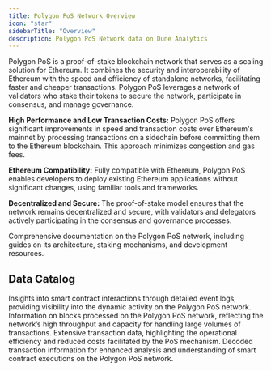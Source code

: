 ```yaml
---
title: Polygon PoS Network Overview
icon: "star"
sidebarTitle: "Overview"
description: Polygon PoS Network data on Dune Analytics
---
```


Polygon PoS is a proof-of-stake blockchain network that serves as a scaling solution for Ethereum. It combines the security and interoperability of Ethereum with the speed and efficiency of standalone networks, facilitating faster and cheaper transactions. Polygon PoS leverages a network of validators who stake their tokens to secure the network, participate in consensus, and manage governance.

**High Performance and Low Transaction Costs:**
Polygon PoS offers significant improvements in speed and transaction costs over Ethereum's mainnet by processing transactions on a sidechain before committing them to the Ethereum blockchain. This approach minimizes congestion and gas fees.

**Ethereum Compatibility:**
Fully compatible with Ethereum, Polygon PoS enables developers to deploy existing Ethereum applications without significant changes, using familiar tools and frameworks.

**Decentralized and Secure:**
The proof-of-stake model ensures that the network remains decentralized and secure, with validators and delegators actively participating in the consensus and governance processes.

<CardGroup cols={1}>
  <Card title="Polygon PoS documentation" icon="link" href="https://docs.polygon.technology/docs/home">
    Comprehensive documentation on the Polygon PoS network, including guides on its architecture, staking mechanisms, and development resources.
  </Card>
</CardGroup>

## Data Catalog

<CardGroup cols={2}>
  <Card title="Logs" icon="bolt" href="./raw/logs">
    Insights into smart contract interactions through detailed event logs, providing visibility into the dynamic activity on the Polygon PoS network.
  </Card>
  <Card title="Blocks" icon="cubes" href="./raw/blocks">
    Information on blocks processed on the Polygon PoS network, reflecting the network’s high throughput and capacity for handling large volumes of transactions.
  </Card>
  <Card title="Transactions" icon="message-arrow-up" href="./raw/transactions">
    Extensive transaction data, highlighting the operational efficiency and reduced costs facilitated by the PoS mechanism.
  </Card>
  <Card title="decoded" icon="file" href="./decoded/overview">
    Decoded transaction information for enhanced analysis and understanding of smart contract executions on the Polygon PoS network.
  </Card>
</CardGroup>
